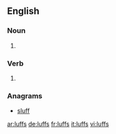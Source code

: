 ==English==

===Noun===
{{head|en|noun plural form}}

# {{plural of|luff|lang=en}}

===Verb===
{{head|en|verb form}}

# {{en-third-person singular of|luff}}

===Anagrams===
* [[sluff#English|sluff]]

[[ar:luffs]]
[[de:luffs]]
[[fr:luffs]]
[[it:luffs]]
[[vi:luffs]]